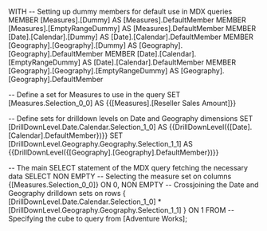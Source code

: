 WITH 
  -- Setting up dummy members for default use in MDX queries
  MEMBER [Measures].[Dummy] AS 
    [Measures].DefaultMember 
  MEMBER [Measures].[EmptyRangeDummy] AS 
    [Measures].DefaultMember 
  MEMBER [Date].[Calendar].[Dummy] AS 
    [Date].[Calendar].DefaultMember 
  MEMBER [Geography].[Geography].[Dummy] AS 
    [Geography].[Geography].DefaultMember 
  MEMBER [Date].[Calendar].[EmptyRangeDummy] AS 
    [Date].[Calendar].DefaultMember 
  MEMBER [Geography].[Geography].[EmptyRangeDummy] AS 
    [Geography].[Geography].DefaultMember 
  
  -- Define a set for Measures to use in the query
  SET [Measures.Selection_0_0] AS 
    {{[Measures].[Reseller Sales Amount]}} 
  
  -- Define sets for drilldown levels on Date and Geography dimensions
  SET [DrillDownLevel.Date.Calendar.Selection_1_0] AS 
    {{DrillDownLevel({[Date].[Calendar].DefaultMember})}} 
  SET [DrillDownLevel.Geography.Geography.Selection_1_1] AS 
    {{DrillDownLevel({[Geography].[Geography].DefaultMember})}} 
  
-- The main SELECT statement of the MDX query fetching the necessary data
SELECT 
  NON EMPTY 
    -- Selecting the measure set on columns
    {[Measures.Selection_0_0]} ON 0,
  NON EMPTY 
    -- Crossjoining the Date and Geography drilldown sets on rows
    {
        [DrillDownLevel.Date.Calendar.Selection_1_0]
      * 
        [DrillDownLevel.Geography.Geography.Selection_1_1]
    } ON 1
FROM 
  -- Specifying the cube to query from
  [Adventure Works];
